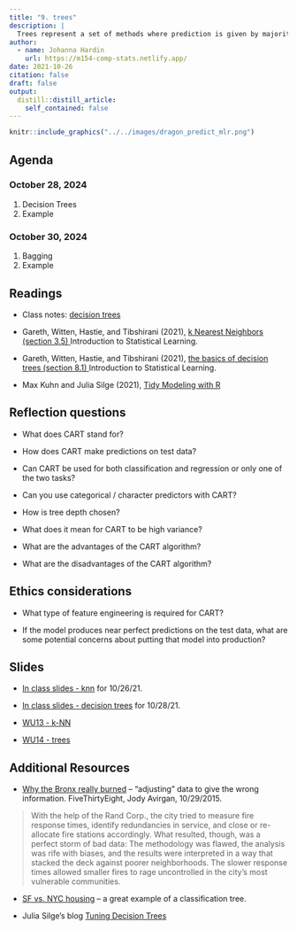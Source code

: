 ```yaml
---
title: "9. trees"
description: |
  Trees represent a set of methods where prediction is given by majority vote or average outcome based on a partition of the predictor space.
author:
  - name: Johanna Hardin
    url: https://m154-comp-stats.netlify.app/  
date: 2021-10-26
citation: false
draft: false
output:
  distill::distill_article:
    self_contained: false
---
```


```r
knitr::include_graphics("../../images/dragon_predict_mlr.png")
```


## Agenda <i class="fas fa-calendar-alt" target="_blank"></i>


### October 28, 2024

1. Decision Trees
2. Example

### October 30, 2024

1. Bagging
2. Example

## Readings <i class="fas fa-book-open"></i> 



* Class notes: <a href = "http://st47s.com/Math154/Notes/class.html#cart" target= "_blank">decision trees</a>

* Gareth, Witten, Hastie, and Tibshirani (2021), <a href = "https://web.stanford.edu/~hastie/ISLR2/ISLRv2_website.pdf" target = "_blank">k Nearest Neighbors (section 3.5) </a> Introduction to Statistical Learning.

* Gareth, Witten, Hastie, and Tibshirani (2021), <a href = "https://web.stanford.edu/~hastie/ISLR2/ISLRv2_website.pdf" target = "_blank">the basics of decision trees (section 8.1) </a> Introduction to Statistical Learning.


* Max Kuhn and Julia Silge (2021), <a href = "https://www.tmwr.org/" target = "_blank">Tidy Modeling with R</a>

## Reflection questions <i class="fas fa-lightbulb"></i>

* What does CART stand for?

* How does CART make predictions on test data?

* Can CART be used for both classification and regression or only one of the two tasks?

* Can you use categorical / character predictors with CART?

* How is tree depth chosen?

* What does it mean for CART to be high variance? 

* What are the advantages of the CART algorithm?

* What are the disadvantages of the CART algorithm?

## Ethics considerations <i class="fas fa-balance-scale"></i> 

* What type of feature engineering is required for CART?

* If the model produces near perfect predictions on the test data, what are some potential concerns about putting that model into production?


## Slides <i class="fas fa-desktop"></i> 


* <a href = "https://m154-comp-stats.netlify.app/slides/2021-10-26-knn" target = "_blank">In class slides - knn</a> for 10/26/21.

* <a href = "https://m154-comp-stats.netlify.app/slides/2021-10-28-cart" target = "_blank">In class slides - decision trees</a> for 10/28/21.

* <a href = "https://m154-comp-stats.netlify.app/slides/Math154_WU13_knn.pdf" target = "_blank">WU13 - k-NN</a>

* <a href = "https://m154-comp-stats.netlify.app/slides/Math154_WU14_trees.pdf" target = "_blank">WU14 - trees</a>

## Additional Resources <i class="fas fa-laptop"></i> 


* <a href = "http://fivethirtyeight.com/datalab/why-the-bronx-really-burned/" target = "_blank">Why the Bronx really burned</a> -- "adjusting" data to give the wrong information.  FiveThirtyEight, Jody Avirgan, 10/29/2015.

> With the help of the Rand Corp., the city tried to measure fire response times, identify redundancies in service, and close or re-allocate fire stations accordingly. What resulted, though, was a perfect storm of bad data: The methodology was flawed, the analysis was rife with biases, and the results were interpreted in a way that stacked the deck against poorer neighborhoods. The slower response times allowed smaller fires to rage uncontrolled in the city’s most vulnerable communities.

* <a href = "http://www.r2d3.us/visual-intro-to-machine-learning-part-1/" target = "_blank">SF vs. NYC housing</a> -- a great example of a classification tree.

* Julia Silge's blog <a href = "https://juliasilge.com/blog/scooby-doo/" target="_blank">Tuning Decision Trees</a>